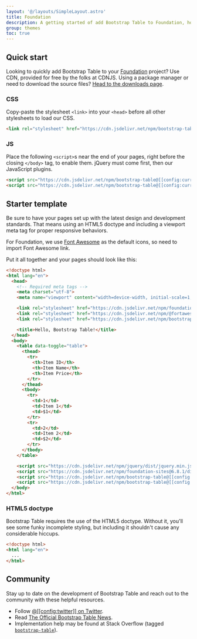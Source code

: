 ```yaml
---
layout: '@/layouts/SimpleLayout.astro'
title: Foundation
description: A getting started of add Bootstrap Table to Foundation, how to download and use, basic templates, and more.
group: themes
toc: true
---
```


## Quick start

Looking to quickly add Bootstrap Table to your <a href="https://foundation.zurb.com/" target="_blank">Foundation</a> project? Use CDN, provided for free by the folks at CDNJS. Using a package manager or need to download the source files? [Head to the downloads page]([[config:baseurl]]/docs/getting-started/download/).

### CSS

Copy-paste the stylesheet `<link>` into your `<head>` before all other stylesheets to load our CSS.

```html
<link rel="stylesheet" href="https://cdn.jsdelivr.net/npm/bootstrap-table@[[config:currentVersion]]/dist/themes/foundation/bootstrap-table-foundation.min.css">
```

### JS

Place the following `<script>`s near the end of your pages, right before the closing `</body>` tag, to enable them. jQuery must come first, then our JavaScript plugins.

```html
<script src="https://cdn.jsdelivr.net/npm/bootstrap-table@[[config:currentVersion]]/dist/bootstrap-table.min.js"></script>
<script src="https://cdn.jsdelivr.net/npm/bootstrap-table@[[config:currentVersion]]/dist/themes/foundation/bootstrap-table-foundation.min.js"></script>
```

## Starter template

Be sure to have your pages set up with the latest design and development standards. That means using an HTML5 doctype and including a viewport meta tag for proper responsive behaviors.

For Foundation, we use [Font Awesome](https://fontawesome.com/icons) as the default icons, so need to import Font Awesome link.

Put it all together and your pages should look like this:

```html
<!doctype html>
<html lang="en">
  <head>
    <!-- Required meta tags -->
    <meta charset="utf-8">
    <meta name="viewport" content="width=device-width, initial-scale=1, shrink-to-fit=no">

    <link rel="stylesheet" href="https://cdn.jsdelivr.net/npm/foundation-sites@6.8.1/dist/css/foundation.min.css">
    <link rel="stylesheet" href="https://cdn.jsdelivr.net/npm/@fortawesome/fontawesome-free@6.5.2/css/all.min.css">
    <link rel="stylesheet" href="https://cdn.jsdelivr.net/npm/bootstrap-table@[[config:currentVersion]]/dist/themes/foundation/bootstrap-table-foundation.min.css">

    <title>Hello, Bootstrap Table!</title>
  </head>
  <body>
    <table data-toggle="table">
      <thead>
        <tr>
          <th>Item ID</th>
          <th>Item Name</th>
          <th>Item Price</th>
        </tr>
      </thead>
      <tbody>
        <tr>
          <td>1</td>
          <td>Item 1</td>
          <td>$1</td>
        </tr>
        <tr>
          <td>2</td>
          <td>Item 2</td>
          <td>$2</td>
        </tr>
      </tbody>
    </table>

    <script src="https://cdn.jsdelivr.net/npm/jquery/dist/jquery.min.js"></script>
    <script src="https://cdn.jsdelivr.net/npm/foundation-sites@6.8.1/dist/js/foundation.min.js"></script>
    <script src="https://cdn.jsdelivr.net/npm/bootstrap-table@[[config:currentVersion]]/dist/bootstrap-table.min.js"></script>
    <script src="https://cdn.jsdelivr.net/npm/bootstrap-table@[[config:currentVersion]]/dist/themes/foundation/bootstrap-table-foundation.min.js"></script>
  </body>
</html>
```

### HTML5 doctype

Bootstrap Table requires the use of the HTML5 doctype. Without it, you'll see some funky incomplete styling, but including it shouldn't cause any considerable hiccups.

```html
<!doctype html>
<html lang="en">
  ...
</html>
```

## Community

Stay up to date on the development of Bootstrap Table and reach out to the community with these helpful resources.

- Follow [@[[config:twitter]] on Twitter](https://twitter.com/[[config:twitter]]).
- Read [The Official Bootstrap Table News]([[config:baseurl]]/news).
- Implementation help may be found at Stack Overflow (tagged [`bootstrap-table`](https://stackoverflow.com/questions/tagged/bootstrap-table)).
